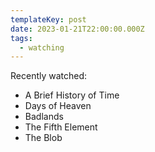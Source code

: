 ```yaml
---
templateKey: post
date: 2023-01-21T22:00:00.000Z
tags:
  - watching
---
```

Recently watched:

* A Brief History of Time
* Days of Heaven
* Badlands
* The Fifth Element
* The Blob